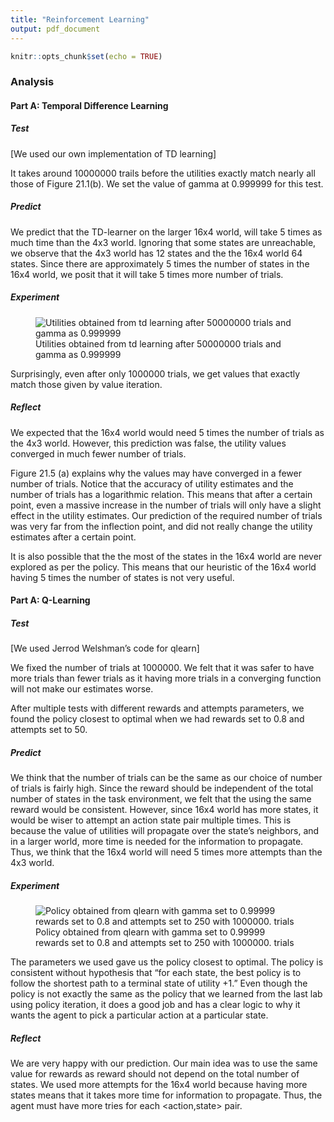 ```yaml
---
title: "Reinforcement Learning"
output: pdf_document
---
```


```r
knitr::opts_chunk$set(echo = TRUE)
```

### Analysis 

#### Part A: Temporal Difference Learning
##### Test
[We used our own implementation of TD learning]

It takes around 10000000 trails before the utilities exactly match nearly all those of Figure 21.1(b). We set the value of gamma at 0.999999 for this test. 


##### Predict
We predict that the TD-learner on the larger 16x4 world, will take 5 times as much time than the 4x3 world. Ignoring that some states are unreachable, we observe that the 4x3 world has 12 states and the the 16x4 world 64 states. Since there are approximately 5 times the number of states in the  16x4 world, we posit that it will take 5 times more number of trials. 


##### Experiment

![Utilities obtained from td learning after 50000000 trials and gamma as 0.999999](util_td.png)

Surprisingly, even after only 1000000 trials, we get values that exactly match those given by value iteration. 


##### Reflect 

We expected that the 16x4 world would need 5 times the number of trials as the 4x3 world. However, this prediction was false, the utility values converged in much fewer number of trials.

Figure 21.5 (a) explains why the values may have converged in a fewer number of trials. Notice that the accuracy of utility estimates and the number of trials has a logarithmic relation. This means that after a certain point, even a massive increase in the number of trials will only have a slight effect in the utility estimates. Our prediction of the required number of trials was very far from the inflection point, and did not really change the utility estimates after a certain point. 

It is also possible that the the most of the states in the 16x4 world are never explored as per the policy. This means that our heuristic of the 16x4 world having 5 times the number of states is not very useful. 



#### Part A: Q-Learning 
##### Test 

[We used Jerrod Welshman's code for qlearn]

We fixed the number of trials at 1000000. We felt that it was safer to have more trials than fewer trials as it having more trials in a converging function will not make our estimates worse. 

After multiple tests with different rewards and attempts parameters, we found the  policy closest to optimal when we had rewards set to 0.8 and attempts set to 50. 


##### Predict
We think that the number of trials can be the same as our choice of number of trials is fairly high.
Since the reward should be independent of the total number of states in the task environment, we felt that the using the same reward would be consistent. However, since 16x4 world has more states, it would be wiser to attempt an action state pair multiple times. This is because the value of utilities will propagate over the state's neighbors, and in a larger world, more time is needed for the information to propagate. Thus, we think that the 16x4 world will need 5 times more attempts than the 4x3 world. 

##### Experiment

![Policy obtained from qlearn with gamma set to 0.99999 rewards set to 0.8 and attempts set to 250 with 1000000. trials](qlearn.png)

The parameters we used gave us the policy closest to optimal. The policy is consistent without hypothesis that "for each state, the best policy is to follow the shortest path to a terminal state of utility +1." Even though the policy is not exactly the same as the policy that we learned from the last lab using policy iteration, it does a good job and has a clear logic to why it wants the agent to pick a particular action at a particular state. 


##### Reflect 

We are very happy with our prediction. Our main idea was to use the same value for rewards as reward should not depend on the total number of states. We used more attempts for the 16x4 world because having more states means that it takes more time for information to propagate. Thus, the agent must have more tries for each <action,state> pair. 




